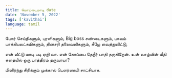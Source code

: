 ```yaml
---
title: மொட்டைமாடி date
date: 'November 5, 2022'
tags: ['kavithai']
language: tamil
---
```


போர் செய்திகளும், புரளிகளும்,
Big boss சண்டைகளும்,
பாவம் பாக்கியலட்சுமிகளும்,
தினசரி தலைவலிகளும்,
கீழே வைத்துவிட்டு,

என் வீட்டு மாடி படி ஏறி வா. 
என் கோப்பை தேநீர் பாதி தருகிறேன். 
உன் வாழ்வின் மீதி கதையில்
ஒரு பாத்திரம் தருவாயா?

மிளிர்ந்து சிரிக்கும்
முக்கால் பௌர்ணமி சாட்சியாக. 
